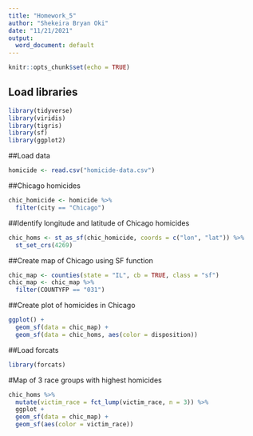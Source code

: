 ```yaml
---
title: "Homework_5"
author: "Shekeira Bryan Oki"
date: "11/21/2021"
output:
  word_document: default
---
```


```r
knitr::opts_chunk$set(echo = TRUE)
```

## Load libraries
```r
library(tidyverse)
library(viridis)
library(tigris)
library(sf)
library(ggplot2)
```


##Load data
```r
homicide <- read.csv("homicide-data.csv")
```


##Chicago homicides
```r
chic_homicide <- homicide %>%
  filter(city == "Chicago")
```


##Identify longitude and latitude of Chicago homicides
```r
chic_homs <- st_as_sf(chic_homicide, coords = c("lon", "lat")) %>%
  st_set_crs(4269)
```


##Create map of Chicago using SF function
```r
chic_map <- counties(state = "IL", cb = TRUE, class = "sf")
chic_map <- chic_map %>%
  filter(COUNTYFP == "031")
```


##Create plot of homicides in Chicago
```r
ggplot() +
  geom_sf(data = chic_map) +
  geom_sf(data = chic_homs, aes(color = disposition))
```
##Load forcats
```r
library(forcats)
```



#Map of 3 race groups with highest homicides
```r
chic_homs %>%
  mutate(victim_race = fct_lump(victim_race, n = 3)) %>%
  ggplot +
  geom_sf(data = chic_map) +
  geom_sf(aes(color = victim_race))
```

